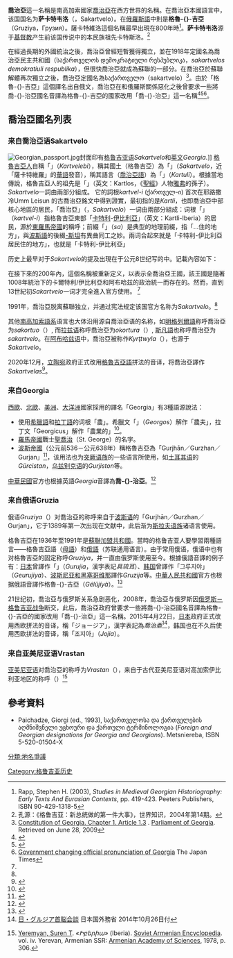 {{NoteTA
|1=zh-cn:格鲁吉亚; zh-hk:格魯吉亞; zh-tw:喬治亞; zh-sg:格鲁吉亚}}
'''喬治亞'''這一名稱是南高加索國家[[喬治亞|喬治亞]]在西方世界的名稱。在喬治亞本國語言中，该国国名为'''萨卡特韦洛'''（{{lang-ka|საქართველო}}，Sakartvelo）。在[[俄羅斯語|俄羅斯語]]中則是'''格魯-{}-吉亞'''（Gruziya，Грузия）。薩卡特維洛這個名稱最早出現在800年時<ref name="Rapp">Rapp, Stephen H. (2003), ''Studies in Medieval Georgian Historiography: Early Texts And Eurasian Contexts'', pp. 419-423. Peeters Publishers, ISBN 90-429-1318-5</ref>。'''萨卡特韦洛'''源于[[基督教|基督教]]产生前该国传说中的本民族祖先卡特斯洛。<ref>孔源：《格鲁吉亚：新总统做的第一件大事》，世界知识，2004年第14期。</ref>

在經過長期的外國統治之後，喬治亞曾經短暫獲得獨立，並在1918年定國名為喬治亞民主共和國（საქართველოს დემოკრატიული რესპუბლიკა，''sakartvelos demokratiuli respublika''），但很快喬治亞就成為蘇聯的一部分。在喬治亞於蘇聯解體再次獨立之後，喬治亞定國名為საქართველო（sakartvelo）<ref name="const">[http://www.parliament.ge/files/68_1944_951190_CONSTIT_27_12.06.pdf Constitution of Georgia. Chapter 1. Article 1.3] {{Wayback|url=http://www.parliament.ge/files/68_1944_951190_CONSTIT_27_12.06.pdf |date=20170110075034 }}. [[Parliament_of_Georgia|Parliament of Georgia]]. Retrieved on June 28, 2009</ref>。由於「格魯-{}-吉亞」這個譯名出自俄文，喬治亞在和俄羅斯關係惡化之後曾要求一些將喬-{}-治亞國名音譯為格魯-{}-吉亞的國家改用「喬-{}-治亞」這一名稱<ref>{{cite web|url=http://www.haaretz.com/hasen/pages/ShArt.jhtml?itemNo=610079|title=Georgia on his mind: Republic's ambassador demands Hebrew name change|publisher=Haaretz.com|date=2005-08-08|accessdate=2009-06-28|archive-date=2012-10-22|archive-url=https://web.archive.org/web/20121022110634/http://www.haaretz.com/print-edition/news/georgia-on-his-mind-republic-s-ambassador-demands-hebrew-name-change-1.166281|dead-url=no}}</ref><ref>{{cite web
  | title = Gruzija nori būti vadinama "Georgija"
  | publisher = [[Delfi_(web_portal)|delfi.lt]]
  | url = http://www.delfi.lt/news/daily/lithuania/gruzija-nori-buti-vadinama-georgija.d?id=26304293
  | date = 2009-12-02
  | accessdate = 2009-12-02
  | language = lt
  | archive-date = 2019-11-05
  | archive-url = https://web.archive.org/web/20191105080525/https://www.delfi.lt/news/daily/lithuania/gruzija-nori-buti-vadinama-georgija.d?id=26304293
  | dead-url = no
  }}</ref><ref>[http://www.japantimes.co.jp/news/2015/04/15/national/politics-diplomacy/government-changing-official-pronunciation-georgia/#.VZL3n1J2yEm Government changing official pronunciation of Georgia] {{Wayback|url=http://www.japantimes.co.jp/news/2015/04/15/national/politics-diplomacy/government-changing-official-pronunciation-georgia/#.VZL3n1J2yEm |date=20160714165754 }} The Japan Times</ref>。

== 喬治亞國名列表 ==
{{selfref|在本段落，[[拉丁化|拉丁化]]轉寫以斜體顯示。}}
=== 来自喬治亞语Sakartvelo ===
[[File:Georgian_passport.jpg|thumb]]封面印有[[格鲁吉亚语|格鲁吉亚语]]''Sakartvelo''和[[英文|英文]]''Georgia''.]]
[[喬治亞人|格魯吉亞人]]自稱「{{lang|ka|ქართველები}}」（''Kartvelebi''），稱其國土（格魯吉亞）為「{{lang|ka|საქართველო}}」（''Sakartvelo''，近「薩卡特維羅」的[[華語|華語]]發音），稱其語言（[[喬治亞語|喬治亞語]]）為「{{lang|ka|ქართული}}」（''Kartuli''）。根據當地傳說，格魯吉亞人的祖先是「{{lang|ka|ქართლოს}}」（英文：Kartlos，《[[聖經|聖經]]》人物[[雅弗|雅弗]]的孫子）。''Sakartvelo''一詞由兩部分組成。 它的詞根''kartvel-i'' (ქართველ-ი) 首次在耶路撒冷Umm Leisun 的古喬治亞銘文中得到證實，最初指的是''Kartli''，也即喬治亞中部核心地區的居民，「喬治亞」（{{lang|ka|საქართველო}}，''Sakartvelo''）一词由兩部分組成：词根「{{lang|ka|ქართველ-ი}}」（''kartvel-i''）指格魯吉亞東部「[[卡特利|卡特利]]-[[高加索伊比利亞王國|伊比利亞]]」（英文：Kartli-Iberia）的居民，源於[[拜占庭帝国|東羅馬帝國]]的稱呼；前綴「{{lang|ka|სა}}」（''sa''）是典型的地理前綴，指「…住的地方」，與[[波斯語|波斯語]]的後綴[[斯坦|-斯坦]]有異曲同工之妙。兩词合起來就是「卡特利-伊比利亞居民住的地方」，也就是「卡特利-伊比利亞」

历史上最早对于''Sakartvelo''的提及出現在{{link-en|Juansher Juansheriani|Juansher Juansheriani}}于公元8世纪写的{{link-en|格魯吉亞編年史|The Georgian Chronicles}}中。记載內容如下：
{{cquote|

და ვითარცა შევლო ყრუმან კლისურა, რომელი მას ჟამსა იყო საზღვარი საბერძნეთისა და საქართველოსა, და შემუსრა ქალაქი აფშილეთისა ცხუმი. და მოადგა ციხესა ანაკოფისასა.

譯文：當那個聾子 [即 [[倭馬亞|倭馬亞]][[哈里發|哈里發]][[馬爾萬二世|馬爾萬二世]]（喬治亞人在他入侵喬治亞時稱他為“聾子馬爾萬”）]摧毀了{{link-en|薩貝爾茲內蒂|Saberdzneti}}和'''薩卡特維洛'''的邊界的克利蘇拉時，他还摧毀了阿普希萊蒂的[[苏呼米|苏呼米]]，並來到了{{link-en|阿納科皮亞要塞|Anacopia Fortress}}”}}

在接下來的200年內，這個名稱被重新定义，以表示全喬治亞王國，該王國是隨著1008年{{link-en|巴格拉特三世|Bagrat III of Georgia}}統治下的卡爾特利/伊比利亞和阿布哈兹的政治統一而存在的。然而，直到13世紀初''Sakartvelo''一词才完全進入官方使用。 <ref name="Rapp"/>

1991年，喬治亞脱离蘇聯独立，并通过宪法规定该国官方名称为''Sakartvelo''。<ref name="const"/>

其他[[南高加索語系|南高加索語系]]语言也大体沿用源自喬治亞语的名称，如[[明格列爾語|明格列爾語]]称呼喬治亞为''sakortuo''（{{lang-xmf|საქორთუო}}）, 而[[拉兹语|拉兹语]]称呼喬治亞为''okortura''（{{lang-lzz|ოქორთურა}}）, [[斯凡語|斯凡語]]也称呼喬治亞为''sakartvelo''。在[[阿布哈兹语|阿布哈兹语]]中，喬治亞被称作''Kyrţtwyla''（{{lang-ab|Қырҭтәыла}}），也源于''Sakartvelo''。

2020年12月，[[立陶宛|立陶宛]]政府正式改用[[格魯吉亞語|格魯吉亞語]]拼法的音译，将喬治亞譯作''Sakartvelas''<ref>{{Cite web|url=https://georgiatoday.ge/lithuania-approves-sakartvelo-as-georgias-official-name/#:~:text=Lithuania%20has%20approved%20%E2%80%9CSakartvelas%E2%80%9D%20%28Sakartvelo%29%20as%20the%20official,its%20native%20tongue%2C%20in%20all%20official%20Lithuanian-language%20documents.|title=Lithuania Approves Sakartvelo as Georgia’s Official Name|accessdate=2021-01-11|author=今日喬治亞|archive-date=2021-11-03|archive-url=https://web.archive.org/web/20211103003259/https://georgiatoday.ge/lithuania-approves-sakartvelo-as-georgias-official-name/#:~:text=Lithuania%20has%20approved%20%E2%80%9CSakartvelas%E2%80%9D%20%28Sakartvelo%29%20as%20the%20official,its%20native%20tongue%2C%20in%20all%20official%20Lithuanian-language%20documents.|dead-url=no}}</ref>。

=== 来自Georgia ===
[[西歐|西歐]]、[[北歐|北歐]]、[[美洲|美洲]]、[[大洋洲|大洋洲]]國家採用的譯名「Georgia」有3種語源說法：
* 使用[[希臘語|希臘語]]和[[拉丁語|拉丁語]]的词根「農」。希臘文「{{lang|el|γεωργος}}」（''Georgos''）解作「農夫」，拉丁文「Georgicus」解作「農業的」<ref>{{cite book| last = Wilson| first = Nigel Guy| title = Encyclopedia of Ancient Greece| url = https://archive.org/details/encyclopediaofan0000unse_a6l6| year = 2006| publisher = Routledge| isbn = 0415973341| pages = [https://archive.org/details/encyclopediaofan0000unse_a6l6/page/320 320]}}</ref>。
* [[羅馬帝國|羅馬帝國]]戰士[[聖喬治|聖喬治]]（St. George）的名字。
* [[波斯帝國|波斯帝國]]（公元前536－公元638年）稱格魯吉亞為「Gurjhān／Gurzhan／Gurjan」<ref>{{Cite web|url=http://www.kartvfund.org.ge/anewtheory.htm|title=A New Theory on the Etymology of the Designations of the Georgians|accessdate=2018-03-04|author=|date=|publisher=|archiveurl=https://web.archive.org/web/20070930020807/http://www.kartvfund.org.ge/anewtheory.htm|archivedate=2007-09-30|dead-url=no}}</ref>，该用法也为[[突厥语族|突厥语族]]的一些语言所使用，如[[土耳其语|土耳其语]]的''Gürcistan''，[[乌兹别克语|乌兹别克语]]的''Gurjiston''等。

[[中華民國|中華民國]]官方也根據英語''Georgia''音譯為'''喬-{}-治亞'''。<ref>{{Cite web |url=https://www.mofa.gov.tw/CountryInfo.aspx?CASN=3&n=162&sms=33&s=162 |title=中華民國外交部 |access-date=2021-12-02 |archive-date=2022-03-08 |archive-url=https://web.archive.org/web/20220308074637/https://www.mofa.gov.tw/CountryInfo.aspx?CASN=3&n=162&sms=33&s=162 |dead-url=no }}</ref>

=== 来自俄语Gruzia ===
俄语''Gruziya''（{{lang|ru|Гру́зия}}）对喬治亞的称呼来自于[[波斯语|波斯语]]的「Gurjhān／Gurzhan／Gurjan」，它于1389年第一次出现在文献中，此后渐为[[斯拉夫语族|斯拉夫语族]]诸语言使用。

格魯吉亞在1936年至1991年是[[蘇聯加盟共和國|蘇聯加盟共和國]]。當時的格鲁吉亚人要學習兩種語言——格魯吉亞語（[[母語|母語]]）和[[俄語|俄語]]（苏联通用语言）。由于常用俄语，俄语中也有对格魯吉亞的固定称呼''Gruziya''，并一直由俄罗斯使用至今。根據俄語音譯的例子有：[[日本|日本]]曾譯作「{{lang|ja|グルジア}}」（''Gurujia''，漢字表記''具琉耳''）、[[大韩民国|韩国]]曾譯作「그루지야」（''Geurujiya''）、[[波斯尼亚和黑塞哥维那|波斯尼亚和黑塞哥维那]]譯作''Gruzija''等。[[中華人民共和國|中華人民共和國]]官方也根据俄語音譯作格魯-{}-吉亞（''Gélǔjíyà''）。<ref>{{cite web |title=胡锦涛与格鲁吉亚总统签署两国联合声明 |url=http://www.cnr.cn/news/t20060413_504193347.html |website=中央人民广播电台 |accessdate=2006 |archive-date=2006-04-20 |archive-url=https://web.archive.org/web/20060420172459/http://www.cnr.cn/news/t20060413_504193347.html |dead-url=no }}</ref>

21世纪初，喬治亞与俄罗斯关系急剧恶化，2008年，喬治亞与俄罗斯因[[俄罗斯－格鲁吉亚战争|俄罗斯－格鲁吉亚战争]]断交，此后，喬治亞政府曾要求一些將喬-{}-治亞國名音譯為格魯-{}-吉亞的國家改用「喬-{}-治亞」這一名稱。2015年4月22日，[[日本|日本]]政府正式改用西欧拼法的音译，稱「ジョージア」，漢字表記為''喬治亜''<ref>[https://www.mofa.go.jp/mofaj/erp/ca_c/ge/page4_000760.html 日・グルジア首脳会談] {{Wayback|url=https://www.mofa.go.jp/mofaj/erp/ca_c/ge/page4_000760.html |date=20210125211134 }} 日本国外務省 2014年10月26日付</ref>，[[韩国|韩国]]也在不久后使用西欧拼法的音译，稱「조지아」（''Jojia''）。

=== 来自亚美尼亚语Vrastan ===
[[亚美尼亚语|亚美尼亚语]]对喬治亞的称呼为''Vrastan''（{{lang-hy|Վրաստան}}），来自于古代亚美尼亚语对高加索伊比利亚地区的称呼（{{lang-hy|[[wikt:Վիրք|Վիրք]]}}）<ref name="SAE">{{in lang|hy}} [[Suren_Yeremyan|Yeremyan, Suren T]]. ''«Իբերիա»'' (Iberia). [[Soviet_Armenian_Encyclopedia|Soviet Armenian Encyclopedia]]. vol. iv. Yerevan, Armenian SSR: [[Armenian_Academy_of_Sciences|Armenian Academy of Sciences]], 1978, p. 306.</ref>

== 參考資料 ==
{{Reflist}}
* {{ka icon}} Paichadze, Giorgi (ed., 1993), საქართველოსა და ქართველების აღმნიშვნელი უცხოური და ქართული ტერმინოლოგია (''Foreign and Georgian designations for Georgia and Georgians''). Metsniereba, ISBN 5-520-01504-X
[[Category:格鲁吉亚历史|Category:格鲁吉亚历史]]
[[分類:地名爭議|分類:地名爭議]]